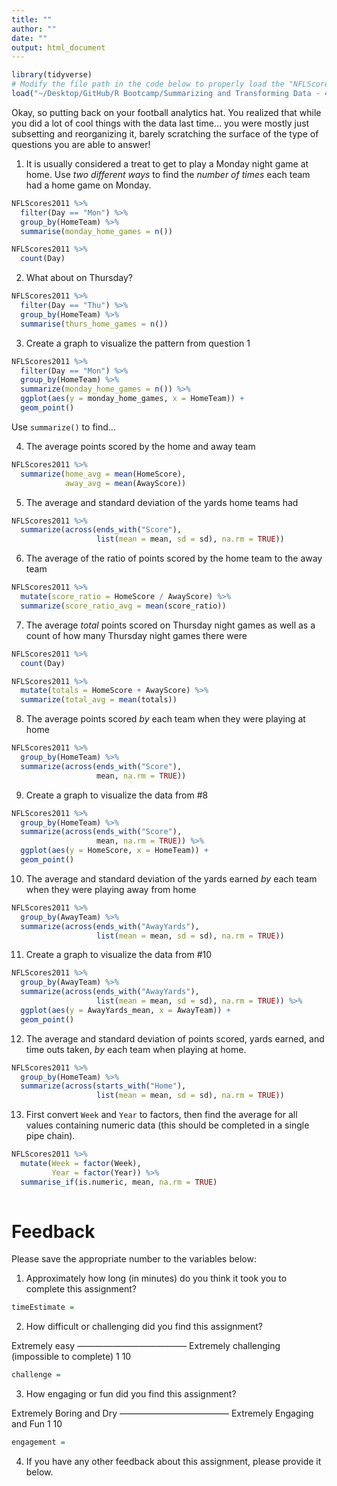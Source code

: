 ```yaml
---
title: ""
author: ""
date: ""
output: html_document
---
```


```r
library(tidyverse)
# Modify the file path in the code below to properly load the "NFLScores2011.rda" file
load("~/Desktop/GitHub/R Bootcamp/Summarizing and Transforming Data - 4/NFLScores2011 (1).rda")
```

Okay, so putting back on your football analytics hat. You realized that while you did a lot of cool things with the data last time... you were mostly just subsetting and reorganizing it, barely scratching the surface of the type of questions you are able to answer!



1. It is usually considered a treat to get to play a Monday night game at home. Use *two different ways* to find the *number of times* each team had a home game on Monday.

```r
NFLScores2011 %>%
  filter(Day == "Mon") %>%
  group_by(HomeTeam) %>%
  summarise(monday_home_games = n())

NFLScores2011 %>%
  count(Day)
```

2. What about on Thursday?

```r
NFLScores2011 %>%
  filter(Day == "Thu") %>%
  group_by(HomeTeam) %>%
  summarise(thurs_home_games = n())
```

3. Create a graph to visualize the pattern from question 1

```r
NFLScores2011 %>%
  filter(Day == "Mon") %>%
  group_by(HomeTeam) %>%
  summarize(monday_home_games = n()) %>%
  ggplot(aes(y = monday_home_games, x = HomeTeam)) + 
  geom_point()
```

Use `summarize()` to find...

4. The average points scored by the home and away team

```r
NFLScores2011 %>%
  summarize(home_avg = mean(HomeScore),
            away_avg = mean(AwayScore))
```

5. The average and standard deviation of the yards home teams had

```r
NFLScores2011 %>%
  summarize(across(ends_with("Score"),
                   list(mean = mean, sd = sd), na.rm = TRUE))
```

6. The average of the ratio of points scored by the home team to the away team

```r
NFLScores2011 %>%
  mutate(score_ratio = HomeScore / AwayScore) %>%
  summarize(score_ratio_avg = mean(score_ratio))
```

7. The average *total* points scored on Thursday night games as well as a count of how many Thursday night games there were

```r
NFLScores2011 %>%
  count(Day)

NFLScores2011 %>%
  mutate(totals = HomeScore + AwayScore) %>%
  summarize(total_avg = mean(totals))
```

8. The average points scored *by* each team when they were playing at home

```r
NFLScores2011 %>%
  group_by(HomeTeam) %>%
  summarize(across(ends_with("Score"),
                   mean, na.rm = TRUE))
```

9. Create a graph to visualize the data from #8

```r
NFLScores2011 %>%
  group_by(HomeTeam) %>%
  summarize(across(ends_with("Score"),
                   mean, na.rm = TRUE)) %>%
  ggplot(aes(y = HomeScore, x = HomeTeam)) + 
  geom_point()
```

10. The average and standard deviation of the yards earned *by* each team when they were playing away from home

```r
NFLScores2011 %>%
  group_by(AwayTeam) %>%
  summarize(across(ends_with("AwayYards"),
                   list(mean = mean, sd = sd), na.rm = TRUE))
```

11. Create a graph to visualize the data from #10

```r
NFLScores2011 %>%
  group_by(AwayTeam) %>%
  summarize(across(ends_with("AwayYards"),
                   list(mean = mean, sd = sd), na.rm = TRUE)) %>%
  ggplot(aes(y = AwayYards_mean, x = AwayTeam)) +
  geom_point()
```

12. The average and standard deviation of points scored, yards earned, and time outs taken, *by* each team when playing at home.

```r
NFLScores2011 %>%
  group_by(HomeTeam) %>%
  summarize(across(starts_with("Home"),
                   list(mean = mean, sd = sd), na.rm = TRUE))
```

13. First convert `Week` and `Year` to factors, then find the average for all values containing numeric data (this should be completed in a single pipe chain).

```r
NFLScores2011 %>%
  mutate(Week = factor(Week),
         Year = factor(Year)) %>%
  summarise_if(is.numeric, mean, na.rm = TRUE)
  
```


# Feedback

Please save the appropriate number to the variables below:

1. Approximately how long (in minutes) do you think it took you to complete this assignment?

```r
timeEstimate = 
```

2. How difficult or challenging did you find this assignment?

Extremely easy -------------------------------------- Extremely challenging 
                                                     (impossible to complete)
    1                                                           10
    
```r
challenge = 
```
    
    
3. How engaging or fun did you find this assignment?
  
Extremely Boring and Dry -------------------------------------- Extremely Engaging and Fun 
          1                                                                   10

```r
engagement = 
```

4. If you have any other feedback about this assignment, please provide it below.








